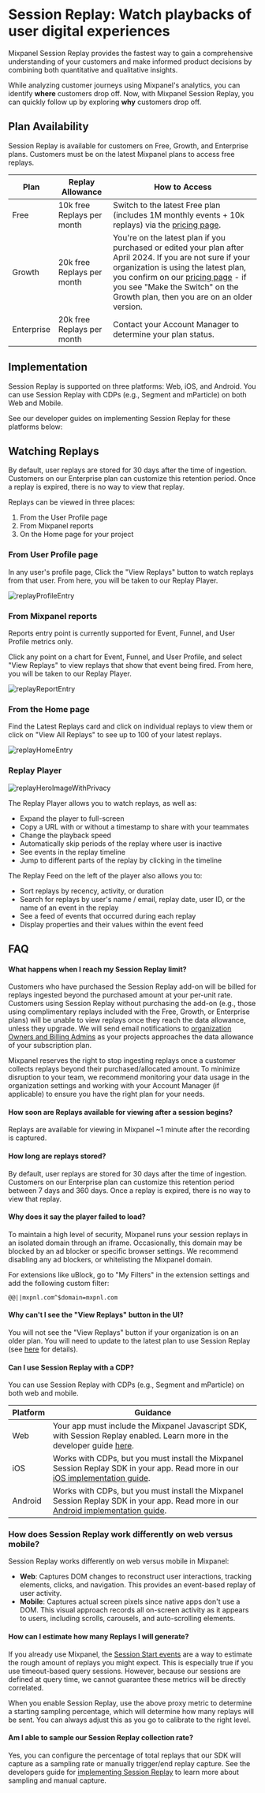 
# Session Replay: Watch playbacks of user digital experiences

Mixpanel Session Replay provides the fastest way to gain a comprehensive understanding of your customers and make informed product decisions by combining both quantitative and qualitative insights.

While analyzing customer journeys using Mixpanel's analytics, you can identify **where** customers drop off. Now, with Mixpanel Session Replay, you can quickly follow up by exploring **why** customers drop off.

## Plan Availability

Session Replay is available for customers on Free, Growth, and Enterprise plans. Customers must be on the latest Mixpanel plans to access free replays.

| Plan | Replay Allowance | How to Access |
|------------|-------------------------------------------------------------------------|----------------------------------------------------------------------------------------------------------|
| Free | 10k free Replays per month | Switch to the latest Free plan (includes 1M monthly events + 10k replays) via the [pricing page](https://mixpanel.com/pricing/). |
| Growth | 20k free Replays per month | You're on the latest plan if you purchased or edited your plan after April 2024. If you are not sure if your organization is using the latest plan, you confirm on our [pricing page](https://mixpanel.com/pricing/) - if you see "Make the Switch" on the Growth plan, then you are on an older version. |
| Enterprise | 20k free Replays per month | Contact your Account Manager to determine your plan status. |

## Implementation

Session Replay is supported on three platforms: Web, iOS, and Android. You can use Session Replay with CDPs (e.g., Segment and mParticle) on both Web and Mobile.

See our developer guides on implementing Session Replay for these platforms below:

<Cards>
  <Cards.Card icon title="Web" href="/docs/session-replay/implement-session-replay/session-replay-web" />
  <Cards.Card icon title="iOS (Beta)" href="/docs/session-replay/implement-session-replay/session-replay-ios" />
  <Cards.Card icon title="Android (Alpha)" href="/docs/session-replay/implement-session-replay/session-replay-android" />
</Cards>

## Watching Replays

<Callout type="info">
By default, user replays are stored for 30 days after the time of ingestion. Customers on our Enterprise plan can customize this retention period. Once a replay is expired, there is no way to view that replay.
</Callout>

Replays can be viewed in three places:

1. From the User Profile page
2. From Mixpanel reports
3. On the Home page for your project

### From User Profile page

In any user's profile page, Click the "View Replays" button to watch replays from that user. From here, you will be taken to our Replay Player.

![replayProfileEntry](/replayProfileEntryPoint.png)

### From Mixpanel reports

<Callout type="info">
  Reports entry point is currently supported for Event, Funnel, and User Profile metrics only.
</Callout>

Click any point on a chart for Event, Funnel, and User Profile, and select "View Replays" to view replays that show that event being fired. From here, you will be taken to our Replay Player. 

![replayReportEntry](/replayReportEntryPoint.png)

### From the Home page

Find the Latest Replays card and click on individual replays to view them or click on "View All Replays" to see up to 100 of your latest replays.

![replayHomeEntry](/replayHomeEntryPoint.png)

### Replay Player

![replayHeroImageWithPrivacy](/replayHeroImageWithPrivacy.png)

The Replay Player allows you to watch replays, as well as:

- Expand the player to full-screen
- Copy a URL with or without a timestamp to share with your teammates
- Change the playback speed
- Automatically skip periods of the replay where user is inactive
- See events in the replay timeline
- Jump to different parts of the replay by clicking in the timeline

The Replay Feed on the left of the player also allows you to:

- Sort replays by recency, activity, or duration
- Search for replays by user's name / email, replay date, user ID, or the name of an event in the replay
- See a feed of events that occurred during each replay
- Display properties and their values within the event feed 

## FAQ

#### What happens when I reach my Session Replay limit?
Customers who have purchased the Session Replay add-on will be billed for replays ingested beyond the purchased amount at your per-unit rate. Customers using Session Replay without purchasing the add-on (e.g., those using complimentary replays included with the Free, Growth, or Enterprise plans) will be unable to view replays once they reach the data allowance, unless they upgrade. We will send email notifications to [organization Owners and Billing Admins](/docs/orgs-and-projects/roles-and-permissions#organization-roles) as your projects approaches the data allowance of your subscription plan.

Mixpanel reserves the right to stop ingesting replays once a customer collects replays beyond their purchased/allocated amount. To minimize disruption to your team, we recommend monitoring your data usage in the organization settings and working with your Account Manager (if applicable) to ensure you have the right plan for your needs.

#### How soon are Replays available for viewing after a session begins?

Replays are available for viewing in Mixpanel ~1 minute after the recording is captured.

#### How long are replays stored?

By default, user replays are stored for 30 days after the time of ingestion. Customers on our Enterprise plan can customize this retention period between 7 days and 360 days. Once a replay is expired, there is no way to view that replay.

#### Why does it say the player failed to load?

To maintain a high level of security, Mixpanel runs your session replays in an isolated domain through an iframe. Occasionally, this domain may be blocked by an ad blocker or specific browser settings. We recommend disabling any ad blockers, or whitelisting the Mixpanel domain.

For extensions like uBlock, go to "My Filters" in the extension settings and add the following custom filter:

```
@@||mxpnl.com^$domain=mxpnl.com
```

#### Why can't I see the "View Replays" button in the UI?

You will not see the "View Replays" button if your organization is on an older plan. You will need to update to the latest plan to use Session Replay (see [here](/docs/session-replay#plan-availability) for details).

#### Can I use Session Replay with a CDP?

You can use Session Replay with CDPs (e.g., Segment and mParticle) on both web and mobile. 

| Platform | Guidance |
| --- | --- |
| Web | Your app must include the Mixpanel Javascript SDK, with Session Replay enabled. Learn more in the developer guide [here](/docs/session-replay/implement-session-replay/session-replay-web#session-replay-with-a-cdp). |
| iOS | Works with CDPs, but you must install the Mixpanel Session Replay SDK in your app. Read more in our [iOS implementation guide](/docs/session-replay/implement-session-replay/session-replay-ios). |
| Android | Works with CDPs, but you must install the Mixpanel Session Replay SDK in your app. Read more in our [Android implementation guide](/docs/session-replay/implement-session-replay/session-replay-android). |

### How does Session Replay work differently on web versus mobile?

Session Replay works differently on web versus mobile in Mixpanel:
- **Web**: Captures DOM changes to reconstruct user interactions, tracking elements, clicks, and navigation. This provides an event-based replay of user activity.
- **Mobile**: Captures actual screen pixels since native apps don't use a DOM. This visual approach records all on-screen activity as it appears to users, including scrolls, carousels, and auto-scrolling elements.

#### How can I estimate how many Replays I will generate?

If you already use Mixpanel, the [Session Start events](/docs/features/sessions) are a way to estimate the rough amount of replays you might expect. This is especially true if you use timeout-based query sessions. However, because our sessions are defined at query time, we cannot guarantee these metrics will be directly correlated.

When you enable Session Replay, use the above proxy metric to determine a starting sampling percentage, which will determine how many replays will be sent. You can always adjust this as you go to calibrate to the right level.

#### Am I able to sample our Session Replay collection rate?

Yes, you can configure the percentage of total replays that our SDK will capture as a sampling rate or manually trigger/end replay capture. See the developers guide for [implementing Session Replay](/docs/session-replay/implement-session-replay) to learn more about sampling and manual capture.